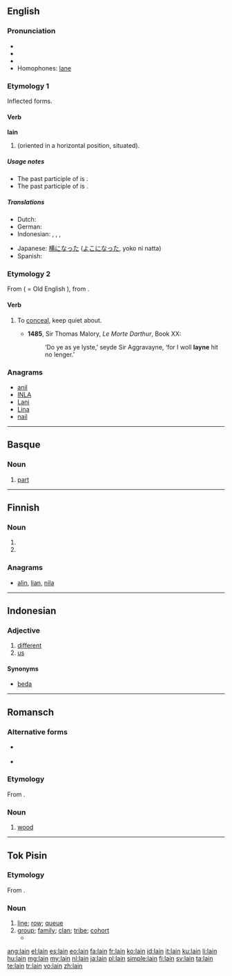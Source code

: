 ==English==

===Pronunciation===
* {{IPA|/lein/}}
* {{audio|en-us-lain.ogg|Audio (US)}}
* {{rhymes|eɪn}}
* Homophones: [[lane]]

===Etymology 1===
Inflected forms.

====Verb====
'''lain'''

# {{past participle of|[[lie#Etymology 1|lie]]|nodot=1}} (oriented in a horizontal position, situated).

=====Usage notes=====
* The past participle of {{term||[[lie#Etymology 2|lie]]|deceive}} is {{term|lied|lang=en}}.
* The past participle of {{term||[[lay#Etymology 1|lay]]|put down}} is {{term|laid|lang=en}}.

=====Translations=====
{{trans-top|situated horizontally}}
* Dutch: {{t+|nl|gelegen}}
* German: {{t+|de|gelegen}}
* Indonesian: {{t+|id|baring|alt=berbaring}}, {{t+|id|baring|alt=membaringkan}}, {{t+|id|baring|alt=dibaringkan}}, {{t+|id|baring|alt=terbaring}}
{{trans-mid}}
* Japanese: [[横になった]] ([[よこになった]], yoko ni natta)
* Spanish: {{t-|es|tumbado}}
{{trans-bottom}}

===Etymology 2===
From {{etyl|non}} {{term|løyna||to conceal}} ( = Old English {{term|lignan|līġnan}}), from {{etyl|gem-pro|en}} {{recons|laugnā||secrecy|lang=gem-pro}}.

====Verb====
{{en-verb}}

# {{obsolete}} To [[conceal]], keep quiet about. {{defdate|14th-19th c.}}
#* '''1485''', Sir Thomas Malory, ''Le Morte Darthur'', Book XX:
#*:‘Do ye as ye lyste,’ seyde Sir Aggravayne, ‘for I woll '''layne''' hit no lenger.’

===Anagrams===
* [[anil#English|anil]]
* [[INLA#English|INLA]]
* [[Lani#English|Lani]]
* [[Lina#English|Lina]]
* [[nail#English|nail]]

----

==Basque==

===Noun===
{{eu-noun}}

# [[part]]

----

==Finnish==

===Noun===
{{head|fi|noun form}}

# {{fi-form of|type=noun|case=instructive|pl=plural|[[laki]]}}
# {{fi-form of|type=noun|case=genitive|pl=singular|[[laki]]}}

===Anagrams===
* [[alin#Finnish|alin]], [[lian#Finnish|lian]], [[nila#Finnish|nila]]

----

==Indonesian==
{{rfc}}

===Adjective===
{{head|id|adjective}}

# [[different]]
# [[us]]

====Synonyms====
* [[beda]]

----

==Romansch==

===Alternative forms===
* {{qualifier|Sutsilvan}} {{l|rm|len}}
* {{qualifier|Sursilvan|Surmiran}} {{l|rm|lenn}}

===Etymology===
From {{etyl|la|rm}} {{term|lignum|lang=la}}.

===Noun===
{{head|rm|noun|g=m}}

# {{context|Rumantsch Grischun|Puter|Vallader|lang=rm}} [[wood]]

----
==Tok Pisin==

===Etymology===
From {{etyl|en|tpi}} {{term|line|lang=en}}.

===Noun===
{{head|tpi|noun}}

# [[line]]; [[row]]; [[queue]]
# [[group]]; [[family]]; [[clan]]; [[tribe]]; [[cohort]]
#* {{tpi-cite-bible|Gen|3|15|Na bai mi mekim yu i stap birua bilong meri, na meri i stap birua bilong yu. Na bai mi mekim ol '''lain''' bilong yu i birua long '''lain''' bilong meri. Bai ol i krungutim het bilong yu, na bai yu kaikaim lek bilong ol.”}}

{{LDL|tpi}}

[[ang:lain]]
[[el:lain]]
[[es:lain]]
[[eo:lain]]
[[fa:lain]]
[[fr:lain]]
[[ko:lain]]
[[id:lain]]
[[it:lain]]
[[ku:lain]]
[[li:lain]]
[[hu:lain]]
[[mg:lain]]
[[my:lain]]
[[nl:lain]]
[[ja:lain]]
[[pl:lain]]
[[simple:lain]]
[[fi:lain]]
[[sv:lain]]
[[ta:lain]]
[[te:lain]]
[[tr:lain]]
[[vo:lain]]
[[zh:lain]]